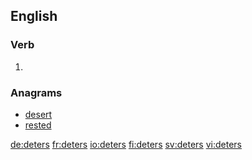 ==English==

===Verb===
{{head|en}}

# {{en-third-person singular of|deter}}

===Anagrams===
* [[desert#English|desert]]
* [[rested#English|rested]]

[[de:deters]]
[[fr:deters]]
[[io:deters]]
[[fi:deters]]
[[sv:deters]]
[[vi:deters]]